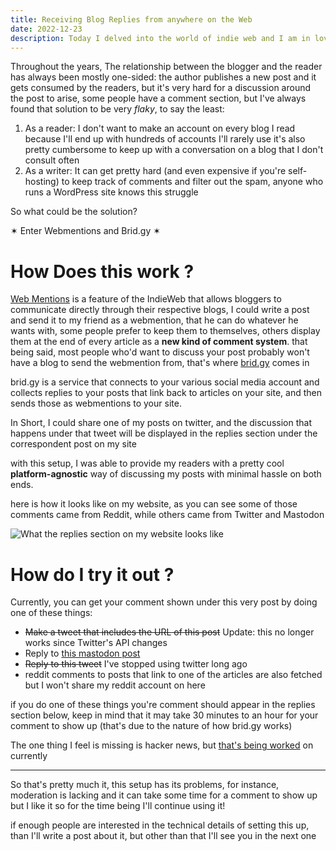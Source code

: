 ```yaml
---
title: Receiving Blog Replies from anywhere on the Web
date: 2022-12-23
description: Today I delved into the world of indie web and I am in love!
---
```



Throughout the years, The relationship between the blogger and the reader has always been mostly one-sided: the author publishes a new post and it gets consumed by the readers, but it's very hard for a discussion around the post to arise, some people have a comment section, but I've always found that solution to be very _flaky_, to say the least:

1. As a reader: I don't want to make an account on every blog I read because I'll end up with hundreds of accounts I'll rarely use it's also pretty cumbersome to keep up with a conversation on a blog that I don't consult often
2. As a writer: It can get pretty hard (and even expensive if you're self-hosting) to keep track of comments and filter out the spam, anyone who runs a WordPress site knows this struggle

So what could be the solution?

<Enter>✶ Enter Webmentions and Brid.gy ✶</Enter>

# How Does this work ?

[Web Mentions](https://en.wikipedia.org/wiki/Webmention) is a feature of the IndieWeb that allows bloggers to communicate directly through their respective blogs, I could write a post and send it to my friend as a webmention, that he can do whatever he wants with, some people prefer to keep them to themselves, others display them at the end of every article as a **new kind of comment system**. that being said, most people who'd want to discuss your post probably won't have a blog to send the webmention from, that's where [brid.gy](https://brid.gy) comes in

brid.gy is a service that connects to your various social media account and collects replies to your posts that link back to articles on your site, and then sends those as webmentions to your site.

In Short, I could share one of my posts on twitter, and the discussion that happens under that tweet will be displayed in the replies section under the correspondent post on my site

with this setup, I was able to provide my readers with a pretty cool **platform-agnostic** way of discussing my posts with minimal hassle on both ends.

here is how it looks like on my website, as you can see some of those comments came from Reddit, while others came from Twitter and Mastodon

<Img
  src="/indieweb-comments.png"
  alt="What the replies section on my website looks like"
/>

# How do I try it out ?

Currently, you can get your comment shown under this very post by doing one of these things:

- <Del>Make a tweet that includes the URL of this post</Del> Update: this no longer
  works since Twitter's API changes
- Reply to [this mastodon post](https://fosstodon.org/@spacebuffer/109564738532624537)
- <Del>Reply to this tweet</Del> I've stopped using twitter long ago
- reddit comments to posts that link to one of the articles are also fetched but I won't share my reddit account on here

if you do one of these things you're comment should appear in the replies section below, keep in mind that it may take 30 minutes to an hour for your comment to show up (that's due to the nature of how brid.gy works)

The one thing I feel is missing is hacker news, but [that's being worked](https://github.com/snarfed/bridgy/issues/693) on currently

---

So that's pretty much it, this setup has its problems, for instance, moderation is lacking and it can take some time for a comment to show up but I like it so for the time being I'll continue using it!

if enough people are interested in the technical details of setting this up, than I'll write a post about it, but other than that I'll see you in the next one
